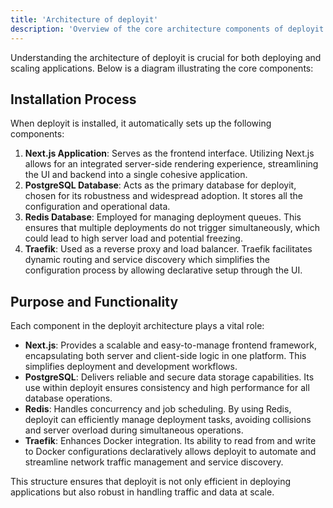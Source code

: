 ```yaml
---
title: 'Architecture of deployit'
description: 'Overview of the core architecture components of deployit.'
---
```


Understanding the architecture of deployit is crucial for both deploying and scaling applications. Below is a diagram illustrating the core components:

<ImageZoom src="/assets/architecture.png" alt="Architecture Diagram" width={1000} height={600} className="rounded-lg"/>


## Installation Process

When deployit is installed, it automatically sets up the following components:

1. **Next.js Application**: Serves as the frontend interface. Utilizing Next.js allows for an integrated server-side rendering experience, streamlining the UI and backend into a single cohesive application.
2. **PostgreSQL Database**: Acts as the primary database for deployit, chosen for its robustness and widespread adoption. It stores all the configuration and operational data.
3. **Redis Database**: Employed for managing deployment queues. This ensures that multiple deployments do not trigger simultaneously, which could lead to high server load and potential freezing.
4. **Traefik**: Used as a reverse proxy and load balancer. Traefik facilitates dynamic routing and service discovery which simplifies the configuration process by allowing declarative setup through the UI.

## Purpose and Functionality

Each component in the deployit architecture plays a vital role:

- **Next.js**: Provides a scalable and easy-to-manage frontend framework, encapsulating both server and client-side logic in one platform. This simplifies deployment and development workflows.
- **PostgreSQL**: Delivers reliable and secure data storage capabilities. Its use within deployit ensures consistency and high performance for all database operations.
- **Redis**: Handles concurrency and job scheduling. By using Redis, deployit can efficiently manage deployment tasks, avoiding collisions and server overload during simultaneous operations.
- **Traefik**: Enhances Docker integration. Its ability to read from and write to Docker configurations declaratively allows deployit to automate and streamline network traffic management and service discovery.

This structure ensures that deployit is not only efficient in deploying applications but also robust in handling traffic and data at scale.
